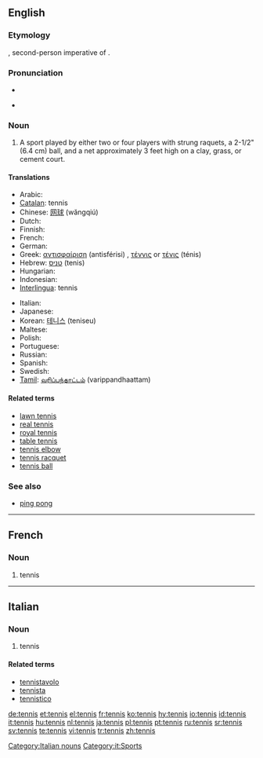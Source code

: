 ==English==

===Etymology===
{{OF.}} {{term|tenez|lang=fro}}, second-person imperative of {{term|tenir|lang=fro||hold}}.

===Pronunciation===
*{{IPA|/tɛn.ɪs/}}
*{{a|US}} {{SAMPA|/tE.nIs/}}

===Noun===
{{en-noun|-}}

# {{sport}} A sport played by either two or four players with strung raquets, a 2-1/2" (6.4 cm) ball, and a net approximately 3 feet high on a clay, grass, or cement court.

====Translations====
{{trans-top|sport played by two or four players with strung raquets}}
*Arabic: {{ARchar|[[تنس]]}} {{unicode|(tínis)}} {{m}}
*[[Catalan]]: tennis {{m}}
*Chinese: [[网球]] (wăngqiú)
* Dutch: {{t+|nl|tennis}}
* Finnish: {{t-|fi|tennis}}
* French: {{t+|fr|tennis|m}}
*German: {{t+|de|Tennis|n}}
*Greek: [[αντισφαίριση]] (antisférisi) {{f}}, [[τέννις]] or [[τένις]] (ténis) {{n}}
*Hebrew: [[טניס]] (tenis) {{m}}
* Hungarian: {{t|hu|tenisz}}
* Indonesian: {{t+|id|tenis|xs=Indonesian}}
*[[Interlingua]]: tennis
{{trans-mid}}
* Italian: {{t+|it|tennis|m}}
* Japanese: {{t+|ja|テニス|tr=tenisu|sc=Jpan}}
*Korean: [[테니스]] (teniseu)
* Maltese: {{t-|mt|tenis|xs=Maltese}}
* Polish: {{t|pl|tenis ziemny|m}}
* Portuguese: {{t|pt|tênis|m}}
* Russian: {{t-|ru|теннис|m|tr=ténnis|sc=Cyrl}}
*Spanish: {{t-|es|tenis|m}}
* Swedish: {{t+|sv|tennis}}
*[[Tamil]]: [[வரிப்பந்தாட்டம்]] (varippandhaattam)
{{trans-bottom}}

====Related terms====
*[[lawn tennis]]
*[[real tennis]]
*[[royal tennis]]
*[[table tennis]]
*[[tennis elbow]]
*[[tennis racquet]]
*[[tennis ball]]

===See also===
*[[ping pong]]

----

==French==

===Noun===
{{fr-noun|m|-}}

# tennis

----

==Italian==

===Noun===
{{infl|it|noun|gender=m}} {{inv}}

# tennis

====Related terms====
*[[tennistavolo]]
*[[tennista]]
*[[tennistico]]

[[Category:Italian nouns]]
[[Category:it:Sports]]

[[de:tennis]]
[[et:tennis]]
[[el:tennis]]
[[fr:tennis]]
[[ko:tennis]]
[[hy:tennis]]
[[io:tennis]]
[[id:tennis]]
[[it:tennis]]
[[hu:tennis]]
[[nl:tennis]]
[[ja:tennis]]
[[pl:tennis]]
[[pt:tennis]]
[[ru:tennis]]
[[sr:tennis]]
[[sv:tennis]]
[[te:tennis]]
[[vi:tennis]]
[[tr:tennis]]
[[zh:tennis]]